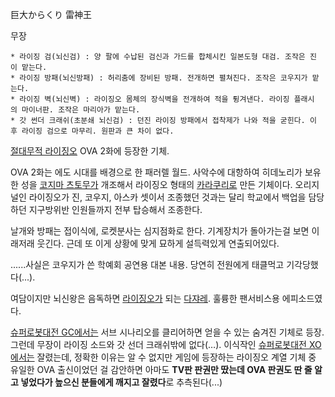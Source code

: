 巨大からくり 雷神王

무장
 * 라이징 검(뇌신검) : 양 팔에 수납된 검신과 가드를 합체시킨 일본도형 대검. 조작은 진이 맡는다.
 * 라이징 방패(뇌신방패) : 허리춤에 장비된 방패. 전개하면 펼쳐진다. 조작은 코우지가 맡는다. 
 * 라이징 벽(뇌신벽) : 라이징오 몸체의 장식벽을 전개하여 적을 튕겨낸다. 라이징 플래시의 마이너판. 조작은 마리아가 맡는다.
 * 갓 썬더 크래쉬(초분쇄 뇌신검) : 던진 라이징 방패에서 접착제가 나와 적을 굳힌다. 이후 라이징 검으로 마무리. 원판과 큰 차이 없다.

[[절대무적 라이징오]] OVA 2화에 등장한 기체. 

OVA 2화는 에도 시대를 배경으로 한 패러렐 월드. 사악수에 대항하여 히데노리가 보유한 성을 [[코지마 츠토무]]가 개조해서 라이징오 형태의 [[카라쿠리]]로 만든 기체이다. 오리지널인 라이징오가 진, 코우지, 아스카 셋이서 조종했던 것과는 달리 학교에서 백업을 담당하던 지구방위반 인원들까지 전부 탑승해서 조종한다.  

날개와 방패는 접이식에, 로켓분사는 심지점화로 한다. 기계장치가 돌아가는걸 보면 이래저래 웃긴다. 근데 또 이게 상황에 맞게 묘하게 설득력있게 연출되어있다.

......사실은 코우지가 쓴 학예회 공연용 대본 내용. 당연히 전원에게 태클먹고 기각당했다(...).

여담이지만 뇌신왕은 음독하면 [[라이징오]]가 되는 [[다쟈레]]. 훌륭한 팬서비스용 에피소드였다.

[[슈퍼로봇대전 GC]]에서는 서브 시나리오를 클리어하면 얻을 수 있는 숨겨진 기체로 등장. 그런데 무장이 라이징 소드와 갓 선더 크래쉬밖에 없다(…). 이식작인 [[슈퍼로봇대전 XO]]에서는 잘렸는데, 정확한 이유는 알 수 없지만 게임에 등장하는 라이징오 계열 기체 중 유일한 OVA 출신이었던 걸 감안하면 아마도 '''TV판 판권만 땄는데 OVA 판권도 딴 줄 알고 넣었다가 높으신 분들에게 깨지고 잘렸다'''로 추측된다(...) 
